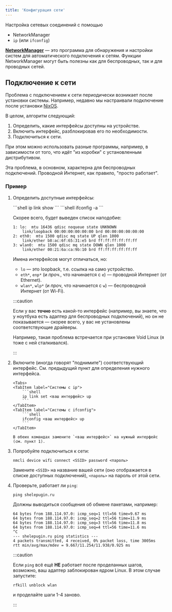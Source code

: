 ```yaml
---
title: 'Конфигурация сети'
---
```



Настройка сетевых соединений с помощью

- NetworkManager
- `ip` (или `ifconfig`)

[**NetworkManager**](https://networkmanager.dev/) &mdash; это программа для
обнаружения и настройки систем для автоматического подключения к сетям. Функции
NetworkManager могут быть полезны как для беспроводных, так и для проводных
сетей.

## Подключение к сети

Проблема с подключением к сети периодически возникает после установки системы.
Например, недавно мы настраивали подключение после установки [NixOS](https://nixos.org).

В целом, алгоритм следующий:

<Steps>

1.  Определить, какие интерфейсы доступны на устройстве.
2.  Включить интерфейс, разблокировав его по необходимости.
3.  Подключиться к сети.

</Steps>

При этом можно использовать разные программы, например, в зависимости от того,
что идёт "из коробки" с установленным дистрибутивом.

Эта проблема, в основном, характерна для беспроводных подключений.
Проводной Интернет, как правило, "просто работает".

### Пример

<Steps>

1.  Определить доступные интерфейсы:

    <Tabs>
        <TabItem label="Системы с ip">
            ```shell
            ip link show
            ```
        </TabItem>
        <TabItem label="Системы с ifconfig">
            ```shell
            ifconfig -a
            ```
        </TabItem>
    </Tabs>

    Скорее всего, будет выведен список наподобие:

    ```
    1: lo:  mtu 16436 qdisc noqueue state UNKNOWN
        link/loopback 00:00:00:00:00:00 brd 00:00:00:00:00:00
    2: eth0:  mtu 1500 qdisc mq state UP qlen 1000
        link/ether b8:ac:6f:65:31:e5 brd ff:ff:ff:ff:ff:ff
    3: wlan0:  mtu 1500 qdisc mq state DOWN qlen 1000
        link/ether 00:21:6a:ca:9b:10 brd ff:ff:ff:ff:ff:ff
    ```

    Имена интерфейсов могут отличаться, но:

    -   `lo` &mdash; это loopback, т.е. ссылка на само устройство.
    -   `eth*`, `enp*` (и _проч._, что начинается с `e`) &mdash; проводной Интернет (от Ethernet).
    -   `wlan*`, `wlp*` (и _проч_, что начинается с `w`) &mdash; беспроводной Интернет (от Wi-Fi).

    :::caution

    Если у вас **точно** есть какой-то интерфейс (например, вы знаете, что у
    ноутбука есть адаптер для беспроводных подключений), но он не показывается
    &mdash; скорее всего, у вас не установлены соответствующие драйверы.

    Например, такая проблема встречается при установке Void Linux (я тоже с ней
    сталкивался).

    :::

2.  Включите (иногда говорят "поднимите") соответствующий интерфейс. См.
    предыдущий пункт для определения нужного интерфейса.

        <Tabs>
        <TabItem label="Системы с ip">
            ```shell
            ip link set <ваш интерфейс> up
            ```
        </TabItem>
        <TabItem label="Системы с ifconfig">
            ```shell
            ifconfig <ваш интерфейс> up
            ```
        </TabItem>

    </Tabs>

        В обеих командах замените `<ваш интерфейс>` на нужный интерфейс (см. пункт 1).

3.  Попробуйте подключиться к сети:

    ```shell
    nmcli device wifi connect <SSID> password <пароль>
    ```

    Замените `<SSID>` на название вашей сети (оно отображается в списке
    доступных подключений), `<пароль>` на пароль от этой сети.

4.  Проверьте, работает ли `ping`:

    ```shell
    ping shelepugin.ru
    ```

    Должны выводиться сообщения об обмене пакетами, например:

    ```shell
    64 bytes from 188.114.97.0: icmp_seq=1 ttl=56 time=9.67 ms
    64 bytes from 188.114.97.0: icmp_seq=2 ttl=56 time=11.9 ms
    64 bytes from 188.114.97.0: icmp_seq=3 ttl=56 time=11.8 ms
    64 bytes from 188.114.97.0: icmp_seq=4 ttl=56 time=11.6 ms
    ^C
    --- shelepugin.ru ping statistics ---
    4 packets transmitted, 4 received, 0% packet loss, time 3005ms
    rtt min/avg/max/mdev = 9.667/11.254/11.938/0.925 ms
    ```

    :::caution

    Если `ping` всё ещё **НЕ** работает после проделанных шагов, возможно, ваш
    адаптер заблокирован ядром Linux. В этом случае запустите:

    ```shell
    rfkill unblock wlan
    ```

    и проделайте шаги 1-4 заново.

    :::

</Steps>
